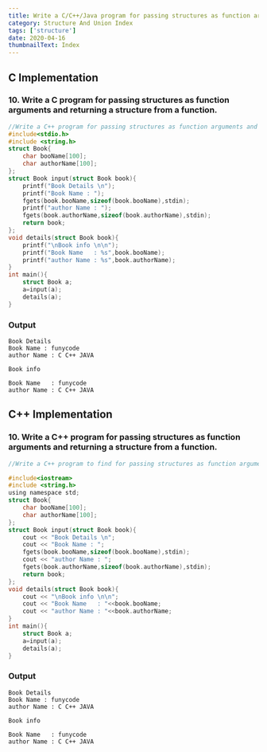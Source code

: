 ```yaml
---
title: Write a C/C++/Java program for passing structures as function arguments and returning a structure from a function.
category: Structure And Union Index
tags: ['structure']
date: 2020-04-16
thumbnailText: Index
---
```


## C Implementation
### 10. Write a C program for passing structures as function arguments and returning a structure from a function.
```c
//Write a C++ program for passing structures as function arguments and returning a structure from a function.
#include<stdio.h>
#include <string.h>
struct Book{
    char booName[100];
    char authorName[100];
};
struct Book input(struct Book book){
    printf("Book Details \n");
    printf("Book Name : ");
    fgets(book.booName,sizeof(book.booName),stdin);
    printf("author Name : ");
    fgets(book.authorName,sizeof(book.authorName),stdin);
    return book;
};
void details(struct Book book){
    printf("\nBook info \n\n");
    printf("Book Name   : %s",book.booName);
    printf("author Name : %s",book.authorName);
}
int main(){
    struct Book a;
    a=input(a);
    details(a);
}
```
### Output
```
Book Details
Book Name : funycode
author Name : C C++ JAVA

Book info

Book Name   : funycode
author Name : C C++ JAVA
```

## C++ Implementation
### 10. Write a C++ program for passing structures as function arguments and returning a structure from a function.
```c
//Write a C++ program to find for passing structures as function arguments and returning a structure from a function.

#include<iostream>
#include <string.h>
using namespace std;
struct Book{
    char booName[100];
    char authorName[100];
};
struct Book input(struct Book book){
    cout << "Book Details \n";
    cout << "Book Name : ";
    fgets(book.booName,sizeof(book.booName),stdin);
    cout << "author Name : ";
    fgets(book.authorName,sizeof(book.authorName),stdin);
    return book;
};
void details(struct Book book){
    cout << "\nBook info \n\n";
    cout << "Book Name   : "<<book.booName;
    cout << "author Name : "<<book.authorName;
}
int main(){
    struct Book a;
    a=input(a);
    details(a);
}
```
### Output
```
Book Details
Book Name : funycode
author Name : C C++ JAVA

Book info

Book Name   : funycode
author Name : C C++ JAVA
```
